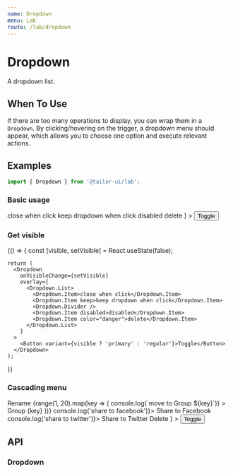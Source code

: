 ```yaml
---
name: Dropdown
menu: Lab
route: /lab/dropdown
---
```




# Dropdown

A dropdown list.

## When To Use

If there are too many operations to display, you can wrap them in a `Dropdown`. By clicking/hovering on the trigger, a dropdown menu should appear, which allows you to choose one option and execute relevant actions.

## Examples

```js
import { Dropdown } from '@tailor-ui/lab';
```

### Basic usage

<Playground>
  <Dropdown
    overlay={
      <Dropdown.List>
        <Dropdown.Item>close when click</Dropdown.Item>
        <Dropdown.Item keep>keep dropdown when click</Dropdown.Item>
        <Dropdown.Divider />
        <Dropdown.Item disabled>disabled</Dropdown.Item>
        <Dropdown.Item color="danger">delete</Dropdown.Item>
      </Dropdown.List>
    }
  >
    <Button>Toggle</Button>
  </Dropdown>
</Playground>

### Get visible

<Playground>
  {() => {
    const [visible, setVisible] = React.useState(false);

    return (
      <Dropdown
        onVisibleChange={setVisible}
        overlay={
          <Dropdown.List>
            <Dropdown.Item>close when click</Dropdown.Item>
            <Dropdown.Item keep>keep dropdown when click</Dropdown.Item>
            <Dropdown.Divider />
            <Dropdown.Item disabled>disabled</Dropdown.Item>
            <Dropdown.Item color="danger">delete</Dropdown.Item>
          </Dropdown.List>
        }
      >
        <Button variant={visible ? 'primary' : 'regular'}>Toggle</Button>
      </Dropdown>
    );

}}

</Playground>

### Cascading menu

<Playground>
  <Dropdown
    overlay={
      <Dropdown.List>
        <Dropdown.Item>Rename</Dropdown.Item>
        <Dropdown.SubList title="Move">
          {range(1, 20).map(key => (
            <Dropdown.Item
              key={key}
              onClick={() => console.log(`move to Group ${key}`)}
            >
              Group {key}
            </Dropdown.Item>
          ))}
        </Dropdown.SubList>
        <Dropdown.Divider />
        <Dropdown.SubList title="Share">
          <Dropdown.Item onClick={() => console.log('share to facebook')}>
            Share to Facebook
          </Dropdown.Item>
          <Dropdown.Item onClick={() => console.log('share to twitter')}>
            Share to Twitter
          </Dropdown.Item>
        </Dropdown.SubList>
        <Dropdown.Divider />
        <Dropdown.Item>Delete</Dropdown.Item>
      </Dropdown.List>
    }
  >
    <Button>Toggle</Button>
  </Dropdown>
</Playground>

## API

### Dropdown

<PropsTable of={Dropdown} />
